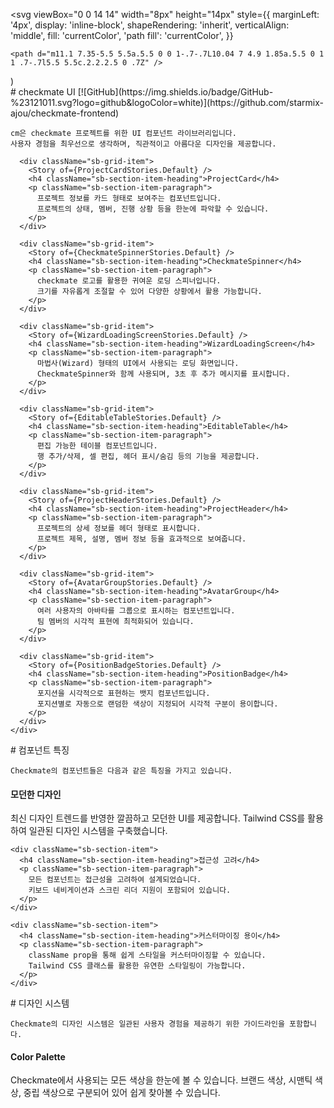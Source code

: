 

  <svg
    viewBox="0 0 14 14"
    width="8px"
    height="14px"
    style={{
      marginLeft: '4px',
      display: 'inline-block',
      shapeRendering: 'inherit',
      verticalAlign: 'middle',
      fill: 'currentColor',
      'path fill': 'currentColor',
    }}
  >
    <path d="m11.1 7.35-5.5 5.5a.5.5 0 0 1-.7-.7L10.04 7 4.9 1.85a.5.5 0 1 1 .7-.7l5.5 5.5c.2.2.2.5 0 .7Z" />
  </svg>
)

<Meta title="checkmate UI" />

<div className="sb-container">
  <div className='sb-section-title'>
    # checkmate UI
    [![GitHub](https://img.shields.io/badge/GitHub-%23121011.svg?logo=github&logoColor=white)](https://github.com/starmix-ajou/checkmate-frontend)

    cm은 checkmate 프로젝트를 위한 UI 컴포넌트 라이브러리입니다.
    사용자 경험을 최우선으로 생각하며, 직관적이고 아름다운 디자인을 제공합니다.

  </div>

  <div className="sb-section">
    <div className="sb-features-grid">

      <div className="sb-grid-item">
        <Story of={ProjectCardStories.Default} />
        <h4 className="sb-section-item-heading">ProjectCard</h4>
        <p className="sb-section-item-paragraph">
          프로젝트 정보를 카드 형태로 보여주는 컴포넌트입니다.
          프로젝트의 상태, 멤버, 진행 상황 등을 한눈에 파악할 수 있습니다.
        </p>
      </div>

      <div className="sb-grid-item">
        <Story of={CheckmateSpinnerStories.Default} />
        <h4 className="sb-section-item-heading">CheckmateSpinner</h4>
        <p className="sb-section-item-paragraph">
          checkmate 로고를 활용한 귀여운 로딩 스피너입니다.
          크기를 자유롭게 조절할 수 있어 다양한 상황에서 활용 가능합니다.
        </p>
      </div>

      <div className="sb-grid-item">
        <Story of={WizardLoadingScreenStories.Default} />
        <h4 className="sb-section-item-heading">WizardLoadingScreen</h4>
        <p className="sb-section-item-paragraph">
          마법사(Wizard) 형태의 UI에서 사용되는 로딩 화면입니다.
          CheckmateSpinner와 함께 사용되며, 3초 후 추가 메시지를 표시합니다.
        </p>
      </div>

      <div className="sb-grid-item">
        <Story of={EditableTableStories.Default} />
        <h4 className="sb-section-item-heading">EditableTable</h4>
        <p className="sb-section-item-paragraph">
          편집 가능한 테이블 컴포넌트입니다.
          행 추가/삭제, 셀 편집, 헤더 표시/숨김 등의 기능을 제공합니다.
        </p>
      </div>

      <div className="sb-grid-item">
        <Story of={ProjectHeaderStories.Default} />
        <h4 className="sb-section-item-heading">ProjectHeader</h4>
        <p className="sb-section-item-paragraph">
          프로젝트의 상세 정보를 헤더 형태로 표시합니다.
          프로젝트 제목, 설명, 멤버 정보 등을 효과적으로 보여줍니다.
        </p>
      </div>

      <div className="sb-grid-item">
        <Story of={AvatarGroupStories.Default} />
        <h4 className="sb-section-item-heading">AvatarGroup</h4>
        <p className="sb-section-item-paragraph">
          여러 사용자의 아바타를 그룹으로 표시하는 컴포넌트입니다.
          팀 멤버의 시각적 표현에 최적화되어 있습니다.
        </p>
      </div>

      <div className="sb-grid-item">
        <Story of={PositionBadgeStories.Default} />
        <h4 className="sb-section-item-heading">PositionBadge</h4>
        <p className="sb-section-item-paragraph">
          포지션을 시각적으로 표현하는 뱃지 컴포넌트입니다.
          포지션별로 자동으로 랜덤한 색상이 지정되어 시각적 구분이 용이합니다.
        </p>
      </div>
    </div>

  </div>
</div>

<div className="sb-container">
  <div className='sb-section-title'>
    # 컴포넌트 특징

    Checkmate의 컴포넌트들은 다음과 같은 특징을 가지고 있습니다.

  </div>

  <div className="sb-section">
    <div className="sb-section-item">
      <h4 className="sb-section-item-heading">모던한 디자인</h4>
      <p className="sb-section-item-paragraph">
        최신 디자인 트렌드를 반영한 깔끔하고 모던한 UI를 제공합니다. 
        Tailwind CSS를 활용하여 일관된 디자인 시스템을 구축했습니다.
      </p>
    </div>

    <div className="sb-section-item">
      <h4 className="sb-section-item-heading">접근성 고려</h4>
      <p className="sb-section-item-paragraph">
        모든 컴포넌트는 접근성을 고려하여 설계되었습니다.
        키보드 네비게이션과 스크린 리더 지원이 포함되어 있습니다.
      </p>
    </div>

    <div className="sb-section-item">
      <h4 className="sb-section-item-heading">커스터마이징 용이</h4>
      <p className="sb-section-item-paragraph">
        className prop을 통해 쉽게 스타일을 커스터마이징할 수 있습니다.
        Tailwind CSS 클래스를 활용한 유연한 스타일링이 가능합니다.
      </p>
    </div>

  </div>
</div>

<div className="sb-container">
  <div className='sb-section-title'>
    # 디자인 시스템

    Checkmate의 디자인 시스템은 일관된 사용자 경험을 제공하기 위한 가이드라인을 포함합니다.

  </div>

  <div className="sb-section">
    <div className="sb-grid-item">
      <Story of={ColorPaletteStories.Default} />
      <h4 className="sb-section-item-heading">Color Palette</h4>
      <p className="sb-section-item-paragraph">
        Checkmate에서 사용되는 모든 색상을 한눈에 볼 수 있습니다.
        브랜드 색상, 시맨틱 색상, 중립 색상으로 구분되어 있어 쉽게 찾아볼 수 있습니다.
      </p>
    </div>
  </div>
</div>

<style>
  {`
  .sb-container {
    margin-bottom: 48px;
  }

  .sb-section {
    width: 100%;
    display: flex;
    flex-direction: row;
    gap: 20px;
  }

  img {
    object-fit: cover;
  }

  .sb-section-title {
    margin-bottom: 32px;
  }

  .sb-section a:not(h1 a, h2 a, h3 a) {
    font-size: 14px;
  }

  .sb-section-item, .sb-grid-item {
    flex: 1;
    display: flex;
    flex-direction: column;
  }

  .sb-section-item-heading {
    padding-top: 20px !important;
    padding-bottom: 5px !important;
    margin: 0 !important;
  }
  .sb-section-item-paragraph {
    margin: 0;
    padding-bottom: 10px;
  }

  .sb-chevron {
    margin-left: 5px;
  }

  .sb-features-grid {
    display: grid;
    grid-template-columns: repeat(2, 1fr);
    grid-gap: 32px 20px;
  }

  @media screen and (max-width: 600px) {
    .sb-section {
      flex-direction: column;
    }

    .sb-features-grid {
      grid-template-columns: repeat(1, 1fr);
    }
  }
  `}
</style>
